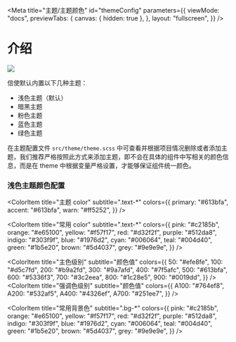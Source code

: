 
<Meta
  title="主题/主题颜色"
  id="themeConfig"
  parameters={{
    viewMode: "docs",
    previewTabs: {
      canvas: { hidden: true },
    },
    layout: "fullscreen",
  }}
/>

# 介绍

<img src="/assets/storybook/assets/builder.png" />

信使默认内置以下几种主题：

- 浅色主题（默认）
- 暗黑主题
- 粉色主题
- 蓝色主题
- 绿色主题

在主题配置文件 `src/theme/theme.scss` 中可查看并根据项目情况删除或者添加主题，我们推荐严格按照此方式来添加主题，即不会在具体的组件中写相关的颜色信息，而是在 theme 中根据变量严格设置，才能够保证组件统一颜色。

### 浅色主题颜色配置

<ColorPalette>
<ColorItem
    title="主题色"
    subtitle="颜色"
    colors={{
      '文本': "rgba(0,0,0,.75)",
      '主色 Primary': "#613bfa",
      '强调色 Accent': "#613bfa",
      '警告色 Wran': "#ff5252"
    }}
  />

<ColorItem
  title="主题 color"
  subtitle=".text-*"
  colors={{
    primary: "#613bfa",
    accent: "#613bfa",
    warn: "#ff5252",
  }}
/>

<ColorItem
  title="常用 color"
  subtitle=".text-*"
  colors={{
    pink: "#c2185b",
    orange: "#e65100",
    yellow: "#f57f17",
    red: "#d32f2f",
    purple: "#512da8",
    indigo: "#303f9f",
    blue: "#1976d2",
    cyan: "#006064",
    teal: "#004d40",
    green: "#1b5e20",
    brown: "#5d4037",
    grey: "#9e9e9e",
  }}
/>

<ColorItem
  title="主色级别"
  subtitle="颜色值"
  colors={{
    50: "#efe8fe",
    100: "#d5c7fd",
    200: "#b9a2fd",
    300: "#9a7afd",
    400: "#7f5afc",
    500: "#613bfa",
    600: "#5336f3",
    700: "#3c2eea",
    800: "#1c28e5",
    900: "#0019dd",
  }}
/>
<ColorItem
  title="强调色级别"
  subtitle="颜色值"
  colors={{
    A100: "#764ef8",
    A200: "#532af5",
    A400: "#4326ef",
    A700: "#251ee7",
  }}
/>

<ColorItem
  title="常用背景色"
  subtitle=".bg-*"
  colors={{
    pink: "#c2185b",
    orange: "#e65100",
    yellow: "#f57f17",
    red: "#d32f2f",
    purple: "#512da8",
    indigo: "#303f9f",
    blue: "#1976d2",
    cyan: "#006064",
    teal: "#004d40",
    green: "#1b5e20",
    brown: "#5d4037",
    grey: "#9e9e9e",
  }}
/>

</ColorPalette>

